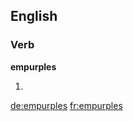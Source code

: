 ==English==

===Verb===
'''empurples'''

# {{en-third-person singular of|empurple}}

[[de:empurples]]
[[fr:empurples]]